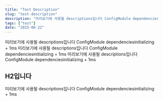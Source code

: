 ```yaml
---
title: "Test Description"
slug: "test-description"
description: "미리보기에 사용될 descriptions입니다 ConfigModule dependenciesinitializing + 1ms"
tags: ["test"]
date: "2025-08-22"
---
```


미리보기에 사용될 descriptions입니다 ConfigModule dependenciesinitializing + 1ms
미리보기에 사용될 descriptions입니다 ConfigModule dependenciesinitializing + 1ms
미리보기에 사용될 descriptions입니다 ConfigModule dependenciesinitializing + 1ms

## H2입니다

미리보기에 사용될 descriptions입니다 ConfigModule dependenciesinitializing + 1ms
